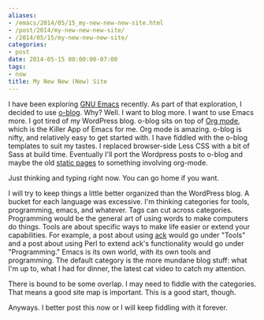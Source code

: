 ```yaml
---
aliases:
- /emacs/2014/05/15_my-new-new-new-site.html
- /post/2014/my-new-new-new-site/
- /2014/05/15/my-new-new-new-site/
categories:
- post
date: 2014-05-15 00:00:00-07:00
tags:
- now
title: My New New (New) Site
---
```


[GNU Emacs]: http://www.gnu.org/software/emacs/
[o-blog]: http://renard.github.io/o-blog/
[Org mode]: http://orgmode.org/
[static pages]: /tags/coolnamehere/

I have been exploring [GNU Emacs][] recently. As part of that
exploration, I decided to use [o-blog][]. Why? Well. I want to blog
more. I want to use Emacs more. I got tired of my WordPress
blog. o-blog sits on top of [Org mode][], which is the Killer App
of Emacs for me. Org mode is amazing. o-blog is nifty, and
relatively easy to get started with. I have fiddled with the
o-blog templates to suit my tastes. I replaced browser-side Less
CSS with a bit of Sass at build time. Eventually I'll
port the Wordpress posts to o-blog and maybe the old [static pages][] 
to something involving org-mode.

Just thinking and typing right now. You can go home if you want.

[ack]: http://beyondgrep.com

I will try to keep things a little better organized than the
WordPress blog. A bucket for each language was excessive. I'm
thinking categories for tools, programming, emacs, and
whatever. Tags can cut across categories. Programming would be the
general art of using words to make computers do things. Tools are
about specific ways to make life easier or extend your
capabilities. For example, a post about using [ack][] would go under
"Tools" and a post about using Perl to extend ack's functionality
would go under "Programming." Emacs is its own world, with its own
tools and programming. The default category is the more mundane blog
stuff: what I'm up to, what I had for dinner, the latest cat video
to catch my attention.

There is bound to be some overlap. I may need to fiddle with the
categories. That means a good site map is important. This is a good
start, though.

Anyways. I better post this now or I will keep fiddling with it
forever.
